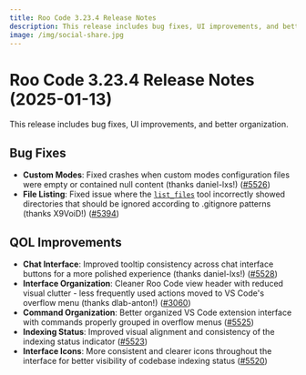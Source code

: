 ```yaml
---
title: Roo Code 3.23.4 Release Notes
description: This release includes bug fixes, UI improvements, and better organization.
image: /img/social-share.jpg
---
```


# Roo Code 3.23.4 Release Notes (2025-01-13)

This release includes bug fixes, UI improvements, and better organization.

## Bug Fixes

* **Custom Modes**: Fixed crashes when custom modes configuration files were empty or contained null content (thanks daniel-lxs!) ([#5526](https://github.com/RooCodeInc/Roo-Code/pull/5526))
* **File Listing**: Fixed issue where the [`list_files`](/advanced-usage/available-tools/list-files) tool incorrectly showed directories that should be ignored according to .gitignore patterns (thanks X9VoiD!) ([#5394](https://github.com/RooCodeInc/Roo-Code/pull/5394))

## QOL Improvements

* **Chat Interface**: Improved tooltip consistency across chat interface buttons for a more polished experience (thanks daniel-lxs!) ([#5528](https://github.com/RooCodeInc/Roo-Code/pull/5528))
* **Interface Organization**: Cleaner Roo Code view header with reduced visual clutter - less frequently used actions moved to VS Code's overflow menu (thanks dlab-anton!) ([#3060](https://github.com/RooCodeInc/Roo-Code/pull/3060))
* **Command Organization**: Better organized VS Code extension interface with commands properly grouped in overflow menus ([#5525](https://github.com/RooCodeInc/Roo-Code/pull/5525))
* **Indexing Status**: Improved visual alignment and consistency of the indexing status indicator ([#5523](https://github.com/RooCodeInc/Roo-Code/pull/5523))
* **Interface Icons**: More consistent and clearer icons throughout the interface for better visibility of codebase indexing status ([#5520](https://github.com/RooCodeInc/Roo-Code/pull/5520))
